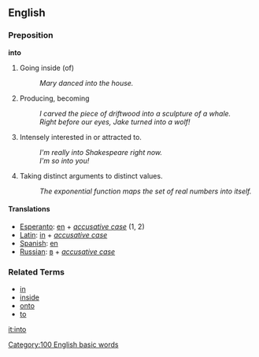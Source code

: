 ==English==
===Preposition===
'''into'''

# Going inside (of)
#: ''Mary danced into the house.''
# Producing, becoming
#: ''I carved the piece of driftwood into a sculpture of a whale.''
#: ''Right before our eyes, Jake turned into a wolf!''
# {{colloquial}} Intensely interested in or attracted to.
#: ''I'm really into Shakespeare right now.''
#: ''I'm so into you!''
# {{mathematics}} Taking distinct arguments to distinct values.
#: ''The exponential function maps the set of real numbers into itself.''

====Translations====
*[[Esperanto]]: [[en]] + ''[[accusative case]]'' (1, 2)
*[[Latin]]: [[in]] + ''[[accusative case]]''
*[[Spanish]]: [[en]]
*[[Russian]]: [[в]] + ''[[accusative case]]''

===Related Terms===
*[[in]]
*[[inside]]
*[[onto]]
*[[to]]

[[it:into]]
[[Category:100 English basic words]]